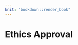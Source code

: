 ```yaml
---
knit: "bookdown::render_book"
---
```


# Ethics Approval {#ethics}

\includepdf[pages = {1-}, scale=1]{Ethics_1.pdf}
